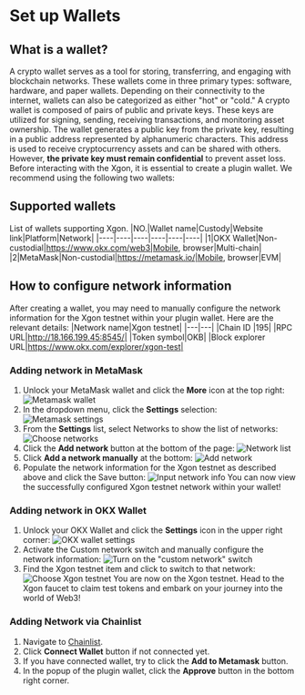 # Set up Wallets
## What is a wallet?
A crypto wallet serves as a tool for storing, transferring, and engaging with blockchain networks. These wallets come in three primary types: software, hardware, and paper wallets. Depending on their connectivity to the internet, wallets can also be categorized as either "hot" or "cold."
A crypto wallet is composed of pairs of public and private keys. These keys are utilized for signing, sending, receiving transactions, and monitoring asset ownership. The wallet generates a public key from the private key, resulting in a public address represented by alphanumeric characters. This address is used to receive cryptocurrency assets and can be shared with others. However, **the private key must remain confidential** to prevent asset loss.
Before interacting with the Xgon, it is essential to create a plugin wallet. We recommend using the following two wallets:

## Supported wallets
List of wallets supporting Xgon.
|NO.|Wallet name|Custody|Website link|Platform|Network|
|----|----|----|----|----|----|
|1|OKX Wallet|Non-custodial|https://www.okx.com/web3|Mobile, browser|Multi-chain|
|2|MetaMask|Non-custodial|https://metamask.io/|Mobile, browser|EVM|

## How to configure network information
After creating a wallet, you may need to manually configure the network information for the Xgon testnet within your plugin wallet. Here are the relevant details:
|Network name|Xgon testnet|
|---|---|
|Chain ID |195|
|RPC URL|http://18.166.199.45:8545/|
|Token symbol|OKB|
|Block explorer URL|https://www.okx.com/explorer/xgon-test|

### Adding network in MetaMask
1. Unlock your MetaMask wallet and click the  **More** icon at the top right:
![Metamask wallet](./img/metamask-wallet.png)
2. In the dropdown menu, click the **Settings** selection:
![Metamask settings](./img/metamask-settings.png)
3. From the **Settings** list, select Networks to show the list of networks:
![Choose networks](./img/choose-networks.png)
4. Click the **Add network** button at the bottom of the page:
![Network list](./img/network-list.png)
5. Click **Add a network manually** at the bottom:
![Add network](./img/add-network.png)
6. Populate the network information for the Xgon testnet as described above and click the Save button:
![Input network info](./img/input-network-info.png)
You can now view the successfully configured Xgon testnet network within your wallet!

### Adding network in OKX Wallet
1. Unlock your OKX Wallet and click the **Settings** icon in the upper right corner:
![OKX wallet settings](./img/{name}.png)
2. Activate the Custom network switch and manually configure the network information:
![Turn on the "custom network" switch](./img/{name}.png)
3. Find the Xgon testnet item and click to switch to that network:
![Choose Xgon testnet](./img/{name}.png)
You are now on the Xgon testnet. Head to the Xgon faucet to claim test tokens and embark on your journey into the world of Web3!

### Adding Network via Chainlist
1. Navigate to [Chainlist](https://chainlist.org/chain/195).
2. Click **Connect Wallet** button if not connected yet.
3. If you have connected  wallet, try to click the **Add to Metamask** button.
4. In the popup of the plugin wallet, click the **Approve** button in the bottom right corner.
